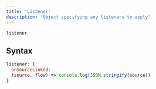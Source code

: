 ```yaml
---
title: 'Listener'
description: 'Object specifying any listeners to apply'
---
```


`listener`

## Syntax

``` javascript javascript
listener: {
  onSourceLinked:
  (source, flow) => console.log(JSON.stringify(source))
}
```